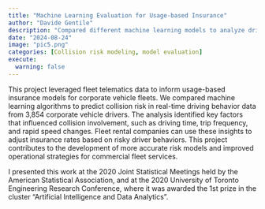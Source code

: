 ```yaml
---
title: "Machine Learning Evaluation for Usage-based Insurance"
author: "Davide Gentile"
description: "Compared different machine learning models to analyze driving behaviors and contexts to refine risk assessments and insurance policies."
date: "2024-08-24"
image: "pic5.png"
categories: [Collision risk modeling, model evaluation]
execute:
  warning: false
---
```


This project leveraged fleet telematics data to inform usage-based insurance models for corporate vehicle fleets. We compared machine learning algorithms to predict collision risk in real-time driving behavior data from 3,854 corporate vehicle drivers. The analysis identified key factors that influenced collision involvement, such as driving time, trip frequency, and rapid speed changes. Fleet rental companies can use these insights to adjust insurance rates based on risky driver behaviors. This project contributes to the development of more accurate risk models and improved operational strategies for commercial fleet services.

I presented this work at the 2020 Joint Statistical Meetings held by the American Statistical Association, and at the 2020 University of Toronto Engineering Research Conference, where it was awarded the 1st prize in the cluster "Artificial Intelligence and Data Analytics".
